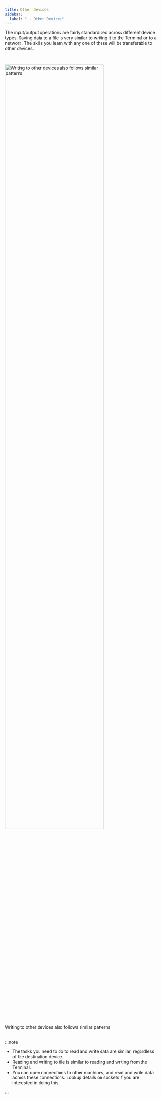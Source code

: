 ```yaml
---
title: Other Devices
sidebar:
  label: " - Other Devices"
---
```



The input/output operations are fairly standardised across different device types. Saving data to a file is very similar to writing it to the Terminal or to a network. The skills you learn with any one of these will be transferable to other devices.


<br/>

<a id="FigureIOotherDevices"></a>
<img src={imgIOotherDevices.src} alt="Writing to other devices also follows similar patterns" width="80%" />
<div class="caption">Writing to other devices also follows similar patterns</div><br/>

:::note

- The tasks you need to do to read and write data are similar, regardless of the destination device.
- Reading and writing to file is similar to reading and writing from the Terminal.
- You can open connections to other machines, and read and write data across these connections. Lookup details on sockets if you are interested in doing this.

:::

